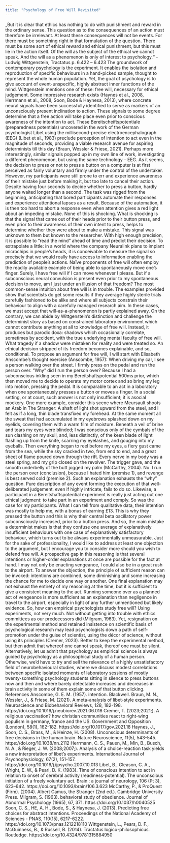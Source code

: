 ```yaml
---
title: "Psychology of Free Will Revisited"
---
```


„But it is clear that ethics has nothing to do with punishment and reward in the ordinary sense. This question as to the consequences of an action must therefore be irrelevant. At least these consequences will not be events. For there must be something right in that formulation of the question. There must be some sort of ethical reward and ethical punishment, but this must lie in the action itself. Of the will as the subject of the ethical we cannot speak. And the will as a phenomenon is only of interest to psychology.“
-	Ludwig Wittgenstein, Tractatus p. 6.422 – 6.423
The groundwork of contemporary psychology is the experiment. It enables the isolation and reproduction of specific behaviours in a hand-picked sample, thought to represent the whole human population. Yet, the goal of psychology is to give account of event-unspecific, highly abstract inner functions of the mind. Wittgenstein mentions one of these: free will, necessary for ethical judgement.
Some impressive research exists (Haynes et al., 2008, Herrmann et al., 2008, Soon, Bode & Haynesa, 2013), where concrete neural signals have been successfully identified to serve as markers of an unconsciously present inclination to action.  These signals to some degree determine that a free action will take place even prior to conscious awareness of the intention to act. These Bereitscheiftspotentiale (preparedness potentials) uncovered in the work of the German psychologist Libet using the millisecond-precise electroencephalograph (EEG) (Libet et al., 1983) preclude perception of intention to act even in the magnitude of seconds, providing a viable research avenue for aspiring determinists till this day (Braun, Wessler & Friese, 2021). 
Perhaps more interestingly, similar signals popped up in my own line of work, investigating a different phenomenon, but using the same technology – EEG. As it seems, the decision to press or not to press a button on a computer is at first perceived as fairly voluntary and firmly under the control of the undertaker. However, my participants were still prone to err and experience awareness of their mistake just before making it, but too late to cancel their action. Despite having four seconds to decide whether to press a button, hardly anyone waited longer than a second. The task was rigged from the beginning, anticipating that bored participants automate their responses and experience attentional lapses as a result. Because of the automation, it is then too hard to abort a response even when attention gives a red light about an impeding mistake.
None of this is shocking. What is shocking is that the signal that came out of their heads prior to their button press, and even prior to their awareness of their own intent to press, helps to determine whether they were about to make a mistake.  This signal was unknown to them but known to the researcher. With high enough precision, it is possible to “read the mind” ahead of time and predict their decision. To extrapolate a little: in a world where the company Neuralink plans to implant microchips in people’s heads, it is conceivable to measure the signal so precisely that we would really have access to information enabling the prediction of people’s actions.
Naïve proponents of free will often employ the readily available example of being able to spontaneously move one’s finger. Surely, I have free will if I can move whenever I please. But if a subconscious neural convulsion is present even prior to my spontaneous decision to move, am I just under an illusion of that freedom? The most common-sense intuition about free will is in trouble.
The examples provided show that scientists do get some results if they average highly sterile trials carefully fashioned to be alike and where all subjects constrain their behaviour to align with a carefully managed research aim. In these cases, we must accept that will-as-a-phenomenon is partly explained away. 
On the contrary, we can abide by Wittgenstein’s distinction and challenge the determinist story as based on constrained laboratory environment which cannot contribute anything at all to knowledge of free will. Instead, it produces but parodic doxa: shadows which occasionally correlate, sometimes by accident, with the true underlying mental faculty of free will. What tragedy if a shadow were mistaken for reality and were treated so. An ethical decision stripped of its freedom becomes explainable, and so, conditional.
To propose an argument for free will, I will start with Elisabeth Anscombe’s thought exercise (Anscombe, 1957): When driving my car, I see a person walking over the street. I firmly press on the pedal and run the person over. “Why” did I run the person over? Because I had a subconscious inkling seen in my Bereitshaftspotential 500ms prior, which then moved me to decide to operate my motor cortex and so bring my leg into motion, pressing the pedal. It is comparable to an act in a laboratory when one spontaneously presses a button or moves a finger. In a social setting, or at court, such answer is not only insufficient; it is asocial mockery. 
One more example, consider this scene where Meursault shoots an Arab in The Stranger:
A shaft of light shot upward from the steel, and I felt as if a long, thin blade transfixed my forehead. At the same moment all the sweat that had accumulated in my eyebrows splashed down on my eyelids, covering them with a warm film of moisture. Beneath a veil of brine and tears my eyes were blinded; I was conscious only of the cymbals of the sun clashing on my skull, and, less distinctly, of the keen blade of light flashing up from the knife, scarring my eyelashes, and gouging into my eyeballs. Then everything began to reel before my eyes, a fiery gust came from the sea, while the sky cracked in two, from end to end, and a great sheet of flame poured down through the rift. Every nerve in my body was a steel spring, and my grip closed on the revolver. The trigger gave, and the smooth underbelly of the butt jogged my palm (McCarthy, 2004).
No. I run the person over (conclusion), because I hated him (premise 1), and revenge is best served cold (premise 2). Such an explanation exhausts the “why” question. Pure description of any event forming the execution of that well-deliberated judgement, even if highly intricate, fails to do so.
Likewise, a participant in a Bereitshaftspotential experiment is really just acting out one ethical judgment: to take part in an experiment and comply. So was the case for my participants. What I can tell from qualitative data, their intention was mostly to help me, with a bonus of earning £13. This is why they pressed the button and this is why their central beta oscillatory power subconsciously increased, prior to a button press.
And so, the main mistake a determinist makes is that they confuse one average of explanatively insufficient behaviours with one case of explanatively satisfactory behaviour, which turns out to be always experimentally unmeasurable.
Just for the sake of professionality, I would like to address at least one objection to the argument, but I encourage you to consider more should you wish to defend free will. A prospective gap in this reasoning is that several intentions or higher-order explanations at once are possible for the fact at hand. I may not only be enacting vengeance, I could also be in a great rush to the airport. To answer the objection, the principle of sufficient reason can be invoked: intentions are combined, some diminishing and some increasing the chance for me to decide one way or another. One final explanation may not exhaust the entirety of my reasoning at the time, but it is sufficient to give a consistent meaning to the act. Running someone over as a planned act of vengeance is more sufficient as an explanation than negligence in travel to the airport, especially in light of any further unmentioned but likely evidence.
So, how can empirical psychologists study free will? Using experiments, not very much. Not without getting into trouble with ethics committees as our predecessors did (Milgram, 1963). Yet, resignation on the experimental method and retained insistence on scientific basis of psychological research may lead psychologists down a path of self-promotion under the guise of scientist, using the décor of science, without using its principles (Cremer, 2023). 
Better to keep the experimental method, but then admit that whereof one cannot speak, thereof one must be silent. Alternatively, let us admit that psychology as empirical science is always guided by psychology as a philosophical study of a human person. Otherwise, we’d have to try and sell the relevance of a highly unsatisfactory field of neurobehavioural studies, where we discuss modest correlations between specific isolated moments of laboratory sessions of mostly twenty-something psychology students sitting in silence to press buttons now and then and where barely detectable increases and decreases in brain activity in some of them explain some of that button clicking.
References
Anscombe, G. E. M. (1957). intention. Blackwell.
Braun, M. N., Wessler, J., & Friese, M. (2021). A meta-analysis of libet-style experiments. Neuroscience and Biobehavioral Reviews, 128, 182-198. https://doi.org/10.1016/j.neubiorev.2021.06.018
Cremer, T. (2023;2021;). A religious vaccination? how christian communities react to right-wing populism in germany, france and the US. Government and Opposition (London), 58(1), 162-182. https://doi.org/10.1017/gov.2021.18
Haynes, J., Soon, C. S., Brass, M., & Heinze, H. (2008). Unconscious determinants of free decisions in the human brain. Nature Neuroscience, 11(5), 543-545. https://doi.org/10.1038/nn.2112
Herrmann, C. S., Pauen, M., Min, B., Busch, N. A., & Rieger, J. W. (2008;2007;). Analysis of a choice-reaction task yields a new interpretation of libet's experiments. International Journal of Psychophysiology, 67(2), 151-157. https://doi.org/10.1016/j.ijpsycho.2007.10.013
Libet, B., Gleason, C. A., Wright, E. W., & Pearl, D. K. (1983). Time of conscious intention to act in relation to onset of cerebral activity (readiness-potential). The unconscious initiation of a freely voluntary act. Brain : a journal of neurology, 106 (Pt 3), 623–642. https://doi.org/10.1093/brain/106.3.623
McCarthy, P., & ProQuest (Firm). (2004). Albert Camus, the Stranger (2nd ed.). Cambridge University Press.
Milgram, S. (1963). behavioral study of obedience. Journal of Abnormal Psychology (1965), 67, 371. https://doi.org/10.1037/h0040525
Soon, C. S., HE, A. H., Bode, S., & Haynesa, J. (2013). Predicting free choices for abstract intentions. Proceedings of the National Academy of Sciences - PNAS, 110(15), 6217-6222. https://doi.org/10.1073/pnas.1212218110
Wittgenstein, L., Pears, D. F., McGuinness, B., & Russell, B. (2014). Tractatus logico-philosophicus. Routledge. https://doi.org/10.4324/9781315884950
